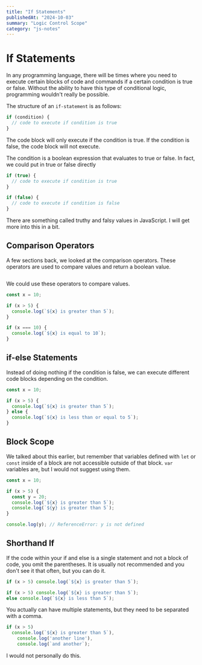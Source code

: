 ```yaml
---
title: "If Statements"
publishedAt: "2024-10-03"
summary: "Logic Control Scope"
category: "js-notes"
---
```

# If Statements

In any programming language, there will be times where you need to execute certain blocks of code and commands if a certain condition is true or false. Without the ability to have this type of conditional logic, programming wouldn't really be possible.

The structure of an `if-statement` is as follows:

```js
if (condition) {
  // code to execute if condition is true
}
```

The code block will only execute if the condition is true. If the condition is false, the code block will not execute.

The condition is a boolean expression that evaluates to true or false. In fact, we could put in true or false directly

```js
if (true) {
  // code to execute if condition is true
}

if (false) {
  // code to execute if condition is false
}
```

There are something called truthy and falsy values in JavaScript. I will get more into this in a bit.

## Comparison Operators

A few sections back, we looked at the comparison operators. These operators are used to compare values and return a boolean value.

<img src="/images/comparison-operators.png" alt="" />

We could use these operators to compare values.

```js
const x = 10;

if (x > 5) {
  console.log(`${x} is greater than 5`);
}

if (x === 10) {
  console.log(`${x} is equal to 10`);
}
```

## if-else Statements

Instead of doing nothing if the condition is false, we can execute different code blocks depending on the condition.

```js
const x = 10;

if (x > 5) {
  console.log(`${x} is greater than 5`);
} else {
  console.log(`${x} is less than or equal to 5`);
}
```

## Block Scope

We talked about this earlier, but remember that variables defined with `let` or `const` inside of a block are not accessible outside of that block. `var` variables are, but I would not suggest using them.

```js
const x = 10;

if (x > 5) {
  const y = 20;
  console.log(`${x} is greater than 5`);
  console.log(`${y} is greater than 5`);
}

console.log(y); // ReferenceError: y is not defined
```

## Shorthand If

If the code within your if and else is a single statement and not a block of code, you omit the parentheses. It is usually not recommended and you don't see it that often, but you can do it.

```js
if (x > 5) console.log(`${x} is greater than 5`);

if (x > 5) console.log(`${x} is greater than 5`);
else console.log(`${x} is less than 5`);
```

You actually can have multiple statements, but they need to be separated with a comma.

```js
if (x > 5)
  console.log(`${x} is greater than 5`),
    console.log('another line'),
    console.log(`and another`);
```

I would not personally do this.
